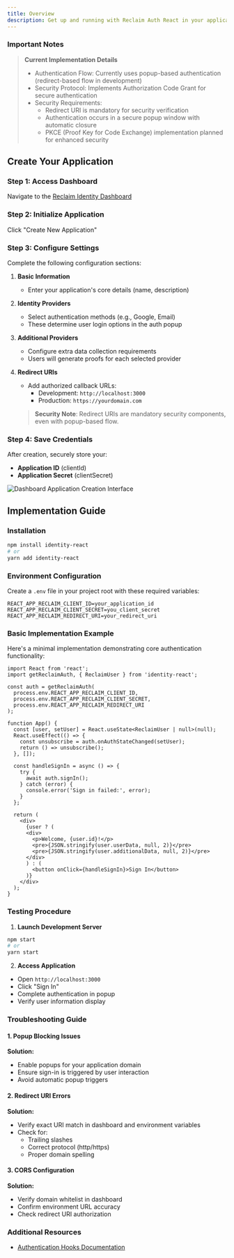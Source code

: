 ```yaml
---
title: Overview
description: Get up and running with Reclaim Auth React in your application quickly.
---
```


### Important Notes

> **Current Implementation Details**
> - Authentication Flow: Currently uses popup-based authentication (redirect-based flow in development)
> - Security Protocol: Implements Authorization Code Grant for secure authentication
> - Security Requirements: 
>   - Redirect URI is mandatory for security verification
>   - Authentication occurs in a secure popup window with automatic closure
>   - PKCE (Proof Key for Code Exchange) implementation planned for enhanced security

## Create Your Application

### Step 1: Access Dashboard
Navigate to the [Reclaim Identity Dashboard](https://dev.reclaimprotocol.org/new-application)

### Step 2: Initialize Application
Click "Create New Application"

### Step 3: Configure Settings
Complete the following configuration sections:

1. **Basic Information**
   - Enter your application's core details (name, description)

2. **Identity Providers**
   - Select authentication methods (e.g., Google, Email)
   - These determine user login options in the auth popup

3. **Additional Providers**
   - Configure extra data collection requirements
   - Users will generate proofs for each selected provider

4. **Redirect URIs**
   - Add authorized callback URLs:
     - Development: `http://localhost:3000`
     - Production: `https://yourdomain.com`
   
   > **Security Note**: Redirect URIs are mandatory security components, even with popup-based flow.

### Step 4: Save Credentials
After creation, securely store your:
- **Application ID** (clientId)
- **Application Secret** (clientSecret)

![Dashboard Application Creation Interface](/oauth-react/dashboard.png)

## Implementation Guide

### Installation
```bash
npm install identity-react
# or
yarn add identity-react
```

### Environment Configuration
Create a `.env` file in your project root with these required variables:

```env
REACT_APP_RECLAIM_CLIENT_ID=your_application_id
REACT_APP_RECLAIM_CLIENT_SECRET=you_client_secret
REACT_APP_RECLAIM_REDIRECT_URI=your_redirect_uri
```

### Basic Implementation Example
Here's a minimal implementation demonstrating core authentication functionality:

```tsx
import React from 'react';
import getReclaimAuth, { ReclaimUser } from 'identity-react';

const auth = getReclaimAuth(
  process.env.REACT_APP_RECLAIM_CLIENT_ID,
  process.env.REACT_APP_RECLAIM_CLIENT_SECRET,
  process.env.REACT_APP_RECLAIM_REDIRECT_URI
);

function App() {
  const [user, setUser] = React.useState<ReclaimUser | null>(null);
  React.useEffect(() => {
    const unsubscribe = auth.onAuthStateChanged(setUser);
    return () => unsubscribe();
  }, []);

  const handleSignIn = async () => {
    try {
      await auth.signIn();
    } catch (error) {
      console.error('Sign in failed:', error);
    }
  };

  return (
    <div>
      {user ? (
      <div>
        <p>Welcome, {user.id}!</p>
        <pre>{JSON.stringify(user.userData, null, 2)}</pre>
        <pre>{JSON.stringify(user.additionalData, null, 2)}</pre>
      </div>
      ) : (
        <button onClick={handleSignIn}>Sign In</button>
      )}
    </div>
  );
}
```

### Testing Procedure

1. **Launch Development Server**
```bash
npm start
# or
yarn start
```

2. **Access Application**
- Open `http://localhost:3000`
- Click "Sign In"
- Complete authentication in popup
- Verify user information display

### Troubleshooting Guide

#### 1. Popup Blocking Issues
**Solution:**
- Enable popups for your application domain
- Ensure sign-in is triggered by user interaction
- Avoid automatic popup triggers

#### 2. Redirect URI Errors
**Solution:**
- Verify exact URI match in dashboard and environment variables
- Check for:
  - Trailing slashes
  - Correct protocol (http/https)
  - Proper domain spelling

#### 3. CORS Configuration
**Solution:**
- Verify domain whitelist in dashboard
- Confirm environment URL accuracy
- Check redirect URI authorization

### Additional Resources
- [Authentication Hooks Documentation](/oauth/react/hooks)
